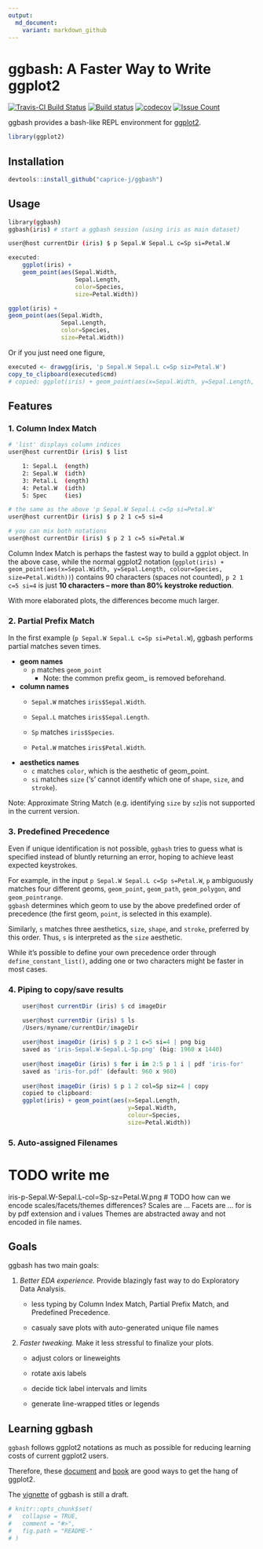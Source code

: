 ```yaml
---
output:
  md_document:
    variant: markdown_github
---
```


<!-- README.md is generated from README.Rmd. Please edit that file -->

# ggbash: A Faster Way to Write ggplot2

[![Travis-CI Build Status](https://travis-ci.org/caprice-j/ggbash.svg?branch=master)](https://travis-ci.org/caprice-j/ggbash)
[![Build status](https://ci.appveyor.com/api/projects/status/vfia7i1hfowhpqhs?svg=true)](https://ci.appveyor.com/project/caprice-j/ggbash)
[![codecov](https://codecov.io/gh/caprice-j/ggbash/branch/master/graph/badge.svg)](https://codecov.io/gh/caprice-j/ggbash)
<!-- [![Coverage Status](https://coveralls.io/repos/github/caprice-j/ggbash/badge.svg)](https://coveralls.io/github/caprice-j/ggbash) -->
[![Issue Count](https://codeclimate.com/github/caprice-j/ggbash/badges/issue_count.svg)](https://codeclimate.com/github/caprice-j/ggbash/issues)


ggbash provides a bash-like REPL environment for [ggplot2](https://github.com/tidyverse/ggplot2).

```r
library(ggplot2)
```

## Installation
```r
devtools::install_github("caprice-j/ggbash")
```

## Usage

```bash
library(ggbash)
ggbash(iris) # start a ggbash session (using iris as main dataset)
```

```bash
user@host currentDir (iris) $ p Sepal.W Sepal.L c=Sp si=Petal.W
```


```r
executed:
    ggplot(iris) +
    geom_point(aes(Sepal.Width,
                   Sepal.Length,
                   color=Species,
                   size=Petal.Width))
```


```r
ggplot(iris) +
geom_point(aes(Sepal.Width,
               Sepal.Length,
               color=Species,
               size=Petal.Width))
```

Or if you just need one figure,

```r
executed <- drawgg(iris, 'p Sepal.W Sepal.L c=Sp siz=Petal.W')
copy_to_clipboard(executed$cmd)
# copied: ggplot(iris) + geom_point(aes(x=Sepal.Width, y=Sepal.Length, colour=Species, size=Petal.Width))
```

## Features

### 1. Column Index Match

```bash
# 'list' displays column indices
user@host currentDir (iris) $ list

    1: Sepal.L  (ength)
    2: Sepal.W  (idth)
    3: Petal.L  (ength)
    4: Petal.W  (idth)    	
    5: Spec     (ies)

# the same as the above 'p Sepal.W Sepal.L c=Sp si=Petal.W'
user@host currentDir (iris) $ p 2 1 c=5 si=4

# you can mix both notations
user@host currentDir (iris) $ p 2 1 c=5 si=Petal.W
```

Column Index Match is perhaps the fastest way to build a ggplot object.
In the above case, while the normal ggplot2 notation
(`ggplot(iris) + geom_point(aes(x=Sepal.Width, y=Sepal.Length, colour=Species, size=Petal.Width))`)
contains 90 characters (spaces not counted),
`p 2 1 c=5 si=4` is just **10 characters -- more than 80% keystroke reduction**.

With more elaborated plots, the differences become much larger.

### 2. Partial Prefix Match

In the first example (`p Sepal.W Sepal.L c=Sp si=Petal.W`),
ggbash performs partial matches seven times.

* __geom names__
    + `p` matches `geom_point`
        + Note: the common prefix geom_ is removed beforehand.

* __column names__
    + `Sepal.W` matches `iris$Sepal.Width`.
  
    + `Sepal.L` matches `iris$Sepal.Length`.
  
    + `Sp` matches `iris$Species`.
    
    + `Petal.W` matches `iris$Petal.Width`.

* __aesthetics names__
    + `c` matches `color`, which is the aesthetic of geom_point.
    + `si` matches `size` ('s' cannot identify which one of `shape`, `size`, and `stroke`).

Note: Approximate String Match (e.g. identifying `size` by `sz`)is not supported in the current version.
    
### 3. Predefined Precedence

Even if unique identification is not possible,
`ggbash` tries to guess what is specified
instead of bluntly returning an error,
hoping to achieve least expected keystrokes.

For example, in the input `p Sepal.W Sepal.L c=Sp s=Petal.W`,
`p` ambiguously matches four different geoms,
`geom_point`, `geom_path`, `geom_polygon`, and `geom_pointrange`.  
`ggbash` determines which geom to use
by the above predefined order of precedence 
(the first geom, `point`, is selected in this example).

Similarly, `s` matches three aesthetics,
`size`, `shape`, and `stroke`, preferred by this order.
Thus, `s` is interpreted as the `size` aesthetic.

While it's possible to define your own precedence order
through `define_constant_list()`,
adding one or two characters might be faster in most cases.

### 4. Piping to copy/save results

```r
    user@host currentDir (iris) $ cd imageDir

    user@host currentDir (iris) $ ls
    /Users/myname/currentDir/imageDir
    
    user@host imageDir (iris) $ p 2 1 c=5 si=4 | png big
    saved as 'iris-Sepal.W-Sepal.L-Sp.png' (big: 1960 x 1440)
    
    user@host imageDir (iris) $ for i in 2:5 p 1 i | pdf 'iris-for'
    saved as 'iris-for.pdf' (default: 960 x 960)
    
    user@host imageDir (iris) $ p 1 2 col=Sp siz=4 | copy
    copied to clipboard:
    ggplot(iris) + geom_point(aes(x=Sepal.Length,
                                  y=Sepal.Width,
                                  colour=Species,
                                  size=Petal.Width))
```

### 5. Auto-assigned Filenames

# TODO write me
iris-p-Sepal.W-Sepal.L-col=Sp-sz=Petal.W.png
# TODO how can we encode scales/facets/themes differences?
Scales are ...
Facets are ...
for is by pdf extension and i values
Themes are abstracted away and not encoded in file names.


## Goals

ggbash has two main goals:

1. *Better EDA experience.* Provide blazingly fast way to do Exploratory Data Analysis.

    + less typing by Column Index Match,
      Partial Prefix Match, and Predefined Precedence.

    + casualy save plots with auto-generated unique file names

2. *Faster tweaking.* Make it less stressful to finalize your plots.

    + adjust colors or lineweights

    + rotate axis labels

    + decide tick label intervals and limits

    + generate line-wrapped titles or legends

## Learning ggbash

`ggbash` follows ggplot2 notations
as much as possible for reducing learning costs of current ggplot2 users.

Therefore, these [document](http://docs.ggplot2.org/current/) and
[book](https://github.com/hadley/ggplot2-book)
are good ways to get the hang of ggplot2.

The [vignette](https://github.com/caprice-j/ggbash/blob/master/vignettes/Introduction-to-ggbash.Rmd)
of ggbash is still a draft.

```r
# knitr::opts_chunk$set(
#   collapse = TRUE,
#   comment = "#>",
#   fig.path = "README-"
# )
```

